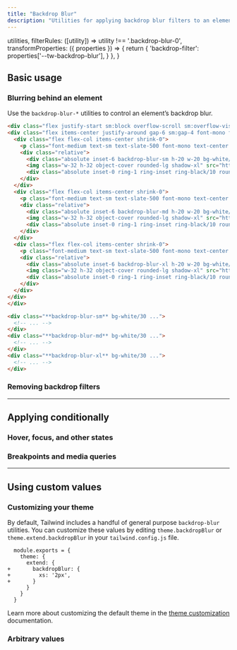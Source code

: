 ```yaml
---
title: "Backdrop Blur"
description: "Utilities for applying backdrop blur filters to an element."
---
```



  utilities,
  filterRules: ([utility]) => utility !== '.backdrop-blur-0',
  transformProperties: ({ properties }) => {
    return {
      'backdrop-filter': properties['--tw-backdrop-blur'],
    }
  },
}

## Basic usage

### Blurring behind an element

Use the `backdrop-blur-*` utilities to control an element’s backdrop blur.

```html {{ example: { p: 'none' } }}
<div class="flex justify-start sm:block overflow-scroll sm:overflow-visible scroll-p-8">
<div class="flex items-center justify-around gap-6 sm:gap-4 font-mono font-bold shrink-0 p-8">
  <div class="flex flex-col items-center shrink-0">
    <p class="font-medium text-sm text-slate-500 font-mono text-center mb-3 dark:text-slate-400">backdrop-blur-sm</p>
    <div class="relative">
      <div class="absolute inset-6 backdrop-blur-sm h-20 w-20 bg-white/30"></div>
      <img class="w-32 h-32 object-cover rounded-lg shadow-xl" src="https://images.unsplash.com/photo-1554629947-334ff61d85dc?ixid=MnwxMjA3fDB8MHxwaG90by1wYWdlfHx8fGVufDB8fHx8&ixlib=rb-1.2.1&auto=format&fit=crop&w=320&h=320&q=80" />
      <div class="absolute inset-0 ring-1 ring-inset ring-black/10 rounded-lg"></div>
    </div>
  </div>
  <div class="flex flex-col items-center shrink-0">
    <p class="font-medium text-sm text-slate-500 font-mono text-center mb-3 dark:text-slate-400">backdrop-blur-md</p>
    <div class="relative">
      <div class="absolute inset-6 backdrop-blur-md h-20 w-20 bg-white/30"></div>
      <img class="w-32 h-32 object-cover rounded-lg shadow-xl" src="https://images.unsplash.com/photo-1554629947-334ff61d85dc?ixid=MnwxMjA3fDB8MHxwaG90by1wYWdlfHx8fGVufDB8fHx8&ixlib=rb-1.2.1&auto=format&fit=crop&w=320&h=320&q=80" />
      <div class="absolute inset-0 ring-1 ring-inset ring-black/10 rounded-lg"></div>
    </div>
  </div>
  <div class="flex flex-col items-center shrink-0">
    <p class="font-medium text-sm text-slate-500 font-mono text-center mb-3 dark:text-slate-400">backdrop-blur-xl</p>
    <div class="relative">
      <div class="absolute inset-6 backdrop-blur-xl h-20 w-20 bg-white/30"></div>
      <img class="w-32 h-32 object-cover rounded-lg shadow-xl" src="https://images.unsplash.com/photo-1554629947-334ff61d85dc?ixid=MnwxMjA3fDB8MHxwaG90by1wYWdlfHx8fGVufDB8fHx8&ixlib=rb-1.2.1&auto=format&fit=crop&w=320&h=320&q=80" />
      <div class="absolute inset-0 ring-1 ring-inset ring-black/10 rounded-lg"></div>
    </div>
  </div>
</div>
</div>
```

```html
<div class="**backdrop-blur-sm** bg-white/30 ...">
  <!-- ... -->
</div>
<div class="**backdrop-blur-md** bg-white/30 ...">
  <!-- ... -->
</div>
<div class="**backdrop-blur-xl** bg-white/30 ...">
  <!-- ... -->
</div>
```

### Removing backdrop filters

<RemovingBackdropFilters defaultClass="backdrop-blur-md backdrop-brightness-150" />

---

## <Heading ignore>Applying conditionally</Heading>

### <Heading ignore>Hover, focus, and other states</Heading>

<HoverFocusAndOtherStates defaultClass="backdrop-blur-sm" featuredClass="backdrop-blur-lg" />

### <Heading ignore>Breakpoints and media queries</Heading>

<BreakpointsAndMediaQueries defaultClass="backdrop-blur-sm" featuredClass="backdrop-blur-lg" />

---

## Using custom values

### Customizing your theme

By default, Tailwind includes a handful of general purpose `backdrop-blur` utilities. You can customize these values by editing `theme.backdropBlur` or `theme.extend.backdropBlur` in your `tailwind.config.js` file.

```diff-js {{ filename: 'tailwind.config.js' }}
  module.exports = {
    theme: {
      extend: {
+       backdropBlur: {
+         xs: '2px',
+       }
      }
    }
  }
```

Learn more about customizing the default theme in the [theme customization](/docs/theme#customizing-the-default-theme) documentation.

### Arbitrary values

<ArbitraryValues property="backdrop-blur" featuredClass="backdrop-blur-[2px]" />
